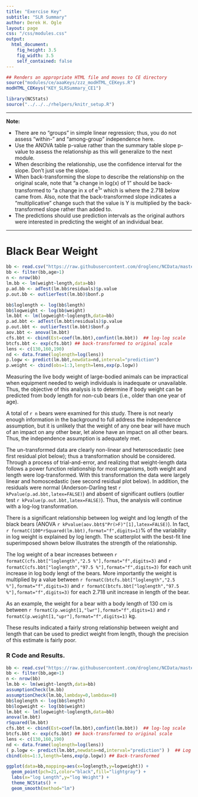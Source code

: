 ```yaml
---
title: "Exercise Key"
subtitle: "SLR Summary"
author: Derek H. Ogle
layout: page
css: "/css/modules.css"
output:
  html_document:
    fig_height: 3.5
    fig_width: 3.5
    self_contained: false
---
```


```r
## Renders an appropriate HTML file and moves to CE directory
source("modules/ce/aaaKeys/zzz_modHTML_CEKeys.R")
modHTML_CEKeys("KEY_SLRSummary_CE1")
```
```r
library(NCStats)
source("../../../rhelpers/knitr_setup.R")
```

----

<div class="alert alert-warning">
<strong>Note:</strong> 
<ul>
  <li>There are no "groups" in simple linear regression; thus, you do not assess "within-" and "among-group" independence here.</li>
  <li>Use the ANOVA table p-value rather than the summary table slope p-value to assess the relationship as this will generalize to the next module.</li>
  <li>When describing the relationship, use the confidence interval for the slope. Don't just use the slope.</li>
  <li>When back-transforming the slope to describe the relationship on the original scale, note that "a change in log(x) of 1" should be back-transformed to "a change in x of e<sup>1</sup>" which is where the 2.718 below came from. Also, note that the back-transformed slope indicates a "multiplicative" change such that the value is Y is multiplied by the back-transformed slope rather than added to.
  <li>The predictions should use prediction intervals as the original authors were interested in predicting the weight of an individual bear.</li>
  </ol>
</ul>
</div>

----

# Black Bear Weight
```r
bb <- read.csv("https://raw.githubusercontent.com/droglenc/NCData/master/BlackBears.csv")
bb <- filter(bb,age>1)
n <- nrow(bb)
lm.bb <- lm(weight~length,data=bb)
p.ad.bb <- adTest(lm.bb$residuals)$p.value
p.out.bb <- outlierTest(lm.bb)$bonf.p

bb$loglength <- log(bb$length)
bb$logweight <- log(bb$weight)
lm.bbt <- lm(logweight~loglength,data=bb)
p.ad.bbt <- adTest(lm.bbt$residuals)$p.value
p.out.bbt <- outlierTest(lm.bbt)$bonf.p
aov.bbt <- anova(lm.bbt)
cfs.bbt <- cbind(Est=coef(lm.bbt),confint(lm.bbt))  ## log-log scale
btcfs.bbt <- exp(cfs.bbt) ## back-transformed to original scale
lens <- c(130,160,190)
nd <- data.frame(loglength=log(lens))
p.logw <- predict(lm.bbt,newdata=nd,interval="prediction")
p.weight <- cbind(obs=1:3,length=lens,exp(p.logw))
```

Measuring the live body weight of large-bodied animals can be impractical when equipment needed to weigh individuals is inadequate or unavailable. Thus, the objective of this analysis is to determine if body weight can be predicted from body length for non-cub bears (i.e., older than one year of age). 

A total of `r n` bears were examined for this study. There is not nearly enough information in the background to full address the independence assumption, but it is unlikely that the weight of any one bear will have much of an impact on any other bear, let alone have an impact on all other bears. Thus, the independence assumption is adequately met.

The un-transformed data are clearly non-linear and heteroscedastic (see first residual plot below); thus a transformation should be considered. Through a process of trial-and-error, and realizing that weight-length data follows a power function relationship for most organisms, both weight and length were log-transformed. With this transformation the data were largely linear and homoscedastic (see second residual plot below). In addition, the residuals were normal (Anderson-Darling test `r kPvalue(p.ad.bbt,latex=FALSE)`) and absent of significant outliers (outlier test `r kPvalue(p.out.bbt,latex=FALSE)`). Thus, the analysis will continue with a log-log transformation.

There is a significant relationship between log weight and log length of the black bears (ANOVA `r kPvalue(aov.bbt$"Pr(>F)"[1],latex=FALSE)`). In fact, `r formatC(100*rSquared(lm.bbt),format="f",digits=1)`% of the variability in log weight is explained by log length. The scatterplot with the best-fit line superimposed shown below illustrates the strength of the relationship.

The log weight of a bear increases between `r formatC(cfs.bbt["loglength","2.5 %"],format="f",digits=3)` and `r formatC(cfs.bbt["loglength","97.5 %"],format="f",digits=3)` for each unit increase in log body lengt of the bears. More importantly the weight is multiplied by a value between `r formatC(btcfs.bbt["loglength","2.5 %"],format="f",digits=3)` and `r formatC(btcfs.bbt["loglength","97.5 %"],format="f",digits=3)` for each 2.718 unit increase in length of the bear.

As an example, the weight for a bear with a body length of 130 cm is between `r formatC(p.weight[1,"lwr"],format="f",digits=1)` and `r formatC(p.weight[1,"upr"],format="f",digits=1)` kg.

These results indicated a fairly strong relationship between weight and length that can be used to predict weight from length, though the precision of this estimate is fairly poor.

### R Code and Results.
```r
bb <- read.csv("https://raw.githubusercontent.com/droglenc/NCData/master/BlackBears.csv")
bb <- filter(bb,age>1)
n <- nrow(bb)
lm.bb <- lm(weight~length,data=bb)
assumptionCheck(lm.bb)
assumptionCheck(lm.bb,lambday=0,lambdax=0)
bb$loglength <- log(bb$length)
bb$logweight <- log(bb$weight)
lm.bbt <- lm(logweight~loglength,data=bb)
anova(lm.bbt)
rSquared(lm.bbt)
cfs.bbt <- cbind(Est=coef(lm.bbt),confint(lm.bbt))  ## log-log scale
btcfs.bbt <- exp(cfs.bbt) ## back-transformed to original scale
lens <- c(130,160,190)
nd <- data.frame(loglength=log(lens))
( p.logw <- predict(lm.bbt,newdata=nd,interval="prediction") )  ## Log scale
cbind(obs=1:3,length=lens,exp(p.logw)) ## Back-transformed
```
```r
ggplot(data=bb,mapping=aes(x=loglength,y=logweight)) +  
  geom_point(pch=21,color="black",fill="lightgray") +  
  labs(x="log Length",y="log Weight") +  
  theme_NCStats() +  
  geom_smooth(method="lm")
```
